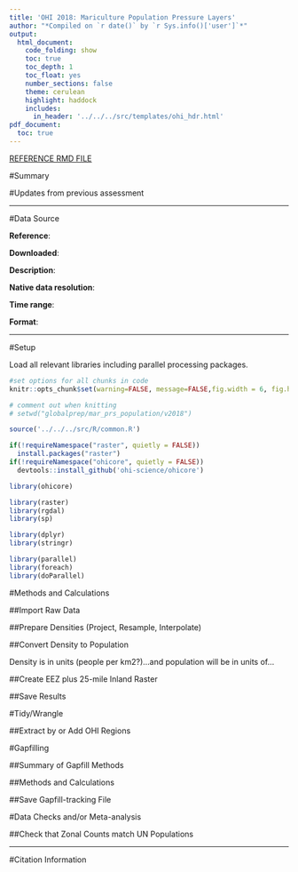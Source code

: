 ```yaml
---
title: 'OHI 2018: Mariculture Population Pressure Layers'
author: "*Compiled on `r date()` by `r Sys.info()['user']`*"
output: 
  html_document:
    code_folding: show
    toc: true
    toc_depth: 1
    toc_float: yes
    number_sections: false
    theme: cerulean
    highlight: haddock
    includes: 
      in_header: '../../../src/templates/ohi_hdr.html'
pdf_document:
  toc: true
---
```


[REFERENCE RMD FILE](https://cdn.rawgit.com/OHI-Science/ohiprep/master/globalprep/mar/v2018/mar_prs_pop_dataprep.html)


#Summary



#Updates from previous assessment

***

#Data Source

**Reference**:

**Downloaded**:

**Description**:

**Native data resolution**:

**Time range**:

**Format**:

***

#Setup

Load all relevant libraries including parallel processing packages.

```r
#set options for all chunks in code
knitr::opts_chunk$set(warning=FALSE, message=FALSE,fig.width = 6, fig.height = 4, fig.path = 'figs/')

# comment out when knitting
# setwd("globalprep/mar_prs_population/v2018")

source('../../../src/R/common.R')

if(!requireNamespace("raster", quietly = FALSE))
  install.packages("raster")
if(!requireNamespace("ohicore", quietly = FALSE))
  devtools::install_github('ohi-science/ohicore')

library(ohicore)

library(raster)
library(rgdal)
library(sp)

library(dplyr)
library(stringr)

library(parallel)
library(foreach)
library(doParallel)


```

#Methods and Calculations

##Import Raw Data

##Prepare Densities (Project, Resample, Interpolate)

##Convert Density to Population 

Density is in units (people per km2?)...and population will be in units of...

##Create EEZ plus 25-mile Inland Raster

##Save Results 

#Tidy/Wrangle

##Extract by or Add OHI Regions

#Gapfilling

##Summary of Gapfill Methods

##Methods and Calculations

##Save Gapfill-tracking File

#Data Checks and/or Meta-analysis

##Check that Zonal Counts match UN Populations

***

#Citation Information  



